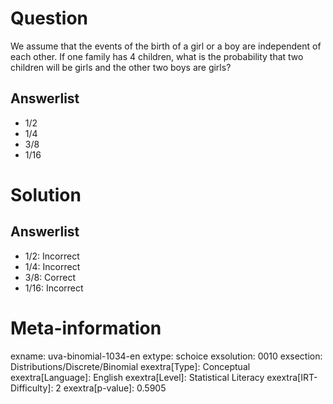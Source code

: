 Question
========

We assume that the events of the birth of a girl or a boy are independent of each other. If one family has 4 children, what is the probability that two children will be girls and the other two boys are girls?

Answerlist
----------

* 1/2
* 1/4
* 3/8
* 1/16

Solution
========

Answerlist
----------

* 1/2: Incorrect
* 1/4: Incorrect
* 3/8: Correct
* 1/16: Incorrect

Meta-information
================
exname: uva-binomial-1034-en
extype: schoice
exsolution: 0010
exsection: Distributions/Discrete/Binomial
exextra[Type]: Conceptual
exextra[Language]: English
exextra[Level]: Statistical Literacy
exextra[IRT-Difficulty]: 2
exextra[p-value]: 0.5905
